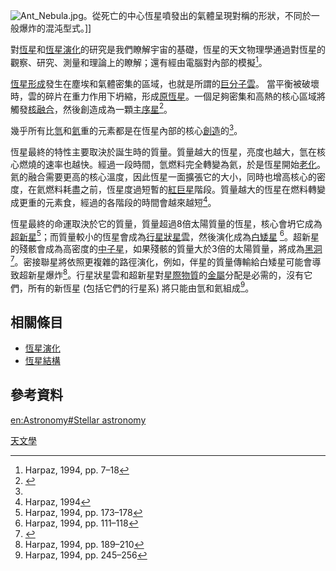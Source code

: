 [[File:Ant_Nebula.jpg|thumb]]。從死亡的中心恆星噴發出的氣體呈現對稱的形狀，不同於一般爆炸的混沌型式。]]

{{main|恒星}}

對[[恆星|恆星]]和[[恆星演化|恆星演化]]的研究是我們瞭解宇宙的基礎，恆星的天文物理學通過對恆星的觀察、研究、測量和理論上的瞭解；還有經由電腦對內部的模擬<ref name="Amos7">Harpaz, 1994, pp. 7–18</ref>。

[[恆星形成|恆星形成]]發生在塵埃和氣體密集的區域，也就是所謂的[[暗星雲|巨分子雲]]。 當平衡被破壞時，雲的碎片在重力作用下坍縮，形成[[原恆星|原恆星]]。一個足夠密集和高熱的核心區域將觸發[[核融合|核融合]]，然後創造成為一顆[[主序星|主序星]]<ref>{{Cite book|url=https://books.google.com/books?id=UVgBoqZg8a4C|publisher=Imperial College Press|date=2004|isbn=978-1-86094-501-4|language=en|first=Michael David|last=Smith|title=The Origin of Stars|access-date=2020-10-24|archive-date=2021-08-13|archive-url=https://web.archive.org/web/20210813210429/https://books.google.com/books?id=UVgBoqZg8a4C|dead-url=no}}</ref>。

幾乎所有比[[氫|氫]]和[[氦|氦]]重的元素都是在恆星內部的核心[[核合成|創造]]的<ref name="Amos7" />。

恆星最終的特性主要取決於誕生時的質量。質量越大的恆星，亮度也越大，氫在核心燃燒的速率也越快。經過一段時間，氫燃料完全轉變為氦，於是恆星開始[[恆星演化|老化]]。氦的融合需要更高的核心溫度，因此恆星一面擴張它的大小，同時也增高核心的密度，在氦燃料耗盡之前，恆星度過短暫的[[紅巨星|紅巨星]]階段。質量越大的恆星在燃料轉變成更重的元素食，經過的各階段的時間會越來越短<ref name=Amos>Harpaz, 1994</ref>。

恆星最終的命運取決於它的質量，質量超過8倍太陽質量的恆星，核心會坍它成為[[超新星|超新星]]<ref>Harpaz, 1994, pp. 173–178</ref>；而質量較小的恆星會成為[[行星狀星雲|行星狀星雲]]，然後演化成為[[白矮星|白矮星]] <ref>Harpaz, 1994, pp. 111–118</ref>。超新星的殘骸會成為高密度的[[中子星|中子星]]，如果殘骸的質量大於3倍的太陽質量，將成為[[黑洞|黑洞]]<ref name="Cambridge atlas">{{Cite book|url=https://www.worldcat.org/title/cambridge-atlas-of-astronomy/oclc/32392894|publisher=Cambridge University Press|date=1994|location=Cambridge; New York|isbn=978-0-521-43438-6|oclc=32392894|language=en|first=Jean|last=Audouze|first2=Guy|last2=Israël|title=The Cambridge atlas of astronomy|access-date=2020-10-24|archive-date=2020-11-01|archive-url=https://web.archive.org/web/20201101085208/https://www.worldcat.org/title/cambridge-atlas-of-astronomy/oclc/32392894|dead-url=no}}</ref>。密接聯星將依照更複雜的路徑演化，例如，伴星的質量傳輸給白矮星可能會導致超新星爆炸<ref>Harpaz, 1994, pp. 189–210</ref>。行星狀星雲和超新星對[[星際物質|星際物質]]的[[金屬量|金屬]]分配是必需的，沒有它們，所有的新恆星 (包括它們的行星系) 將只能由氫和氦組成<ref>Harpaz, 1994, pp. 245–256</ref>。

==  相關條目 ==
* [[恆星演化|恆星演化]]
* [[恆星結構|恆星結構]]

== 參考資料 ==
{{reflist}}
{{天文學}}
[[Category:恒星|天文學]]
[[en:Astronomy#Stellar_astronomy|en:Astronomy#Stellar astronomy]]